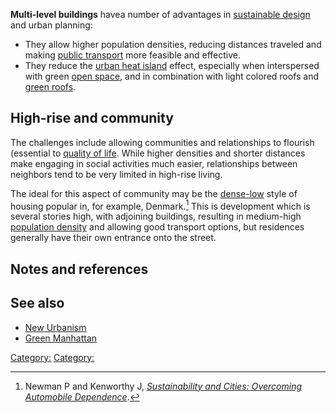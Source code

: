 '''Multi-level buildings''' havea number of advantages in [[sustainable design]] and urban planning:
* They allow higher population densities, reducing distances traveled and making [[public transport]] more  feasible and effective.
* They reduce the [[urban heat island]] effect, especially when interspersed with green [[open space]], and in combination with light colored roofs and [[green roofs]].

== High-rise and community ==

The challenges include allowing communities and relationships to flourish (essential to [[quality of life]]. While higher densities and shorter distances make engaging in social activities much easier, relationships between neighbors tend to be very limited in high-rise living. 

The ideal for this aspect of community may be the [[dense-low]] style of housing popular in, for example, Denmark.<ref>Newman P and Kenworthy J, ''[[Sustainability and Cities: Overcoming Automobile Dependence]]''.</ref> This is development which is several stories high, with adjoining buildings, resulting in medium-high [[population density]] and allowing good transport options, but residences generally have their own entrance onto the street. 


== Notes and references ==
{{reflist}}

== See also ==

* [[New Urbanism]]
* [[Green Manhattan]]


{{stub}}

[[Category:]]
[[Category:]]